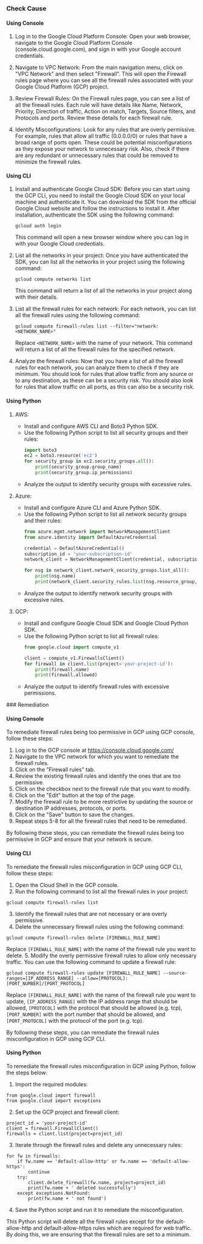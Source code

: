 

<Tabs><Tab title='Cause'>
### Check Cause

#### Using Console

1. Log in to the Google Cloud Platform Console: Open your web browser, navigate to the Google Cloud Platform Console (console.cloud.google.com), and sign in with your Google account credentials.

2. Navigate to VPC Network: From the main navigation menu, click on "VPC Network" and then select "Firewall". This will open the Firewall rules page where you can see all the firewall rules associated with your Google Cloud Platform (GCP) project.

3. Review Firewall Rules: On the Firewall rules page, you can see a list of all the firewall rules. Each rule will have details like Name, Network, Priority, Direction of traffic, Action on match, Targets, Source filters, and Protocols and ports. Review these details for each firewall rule. 

4. Identify Misconfigurations: Look for any rules that are overly permissive. For example, rules that allow all traffic (0.0.0.0/0) or rules that have a broad range of ports open. These could be potential misconfigurations as they expose your network to unnecessary risk. Also, check if there are any redundant or unnecessary rules that could be removed to minimize the firewall rules.

#### Using CLI

1. Install and authenticate Google Cloud SDK: Before you can start using the GCP CLI, you need to install the Google Cloud SDK on your local machine and authenticate it. You can download the SDK from the official Google Cloud website and follow the instructions to install it. After installation, authenticate the SDK using the following command:

   ```
   gcloud auth login
   ```
   This command will open a new browser window where you can log in with your Google Cloud credentials.

2. List all the networks in your project: Once you have authenticated the SDK, you can list all the networks in your project using the following command:

   ```
   gcloud compute networks list
   ```
   This command will return a list of all the networks in your project along with their details.

3. List all the firewall rules for each network: For each network, you can list all the firewall rules using the following command:

   ```
   gcloud compute firewall-rules list --filter="network:<NETWORK_NAME>"
   ```
   Replace `<NETWORK_NAME>` with the name of your network. This command will return a list of all the firewall rules for the specified network.

4. Analyze the firewall rules: Now that you have a list of all the firewall rules for each network, you can analyze them to check if they are minimum. You should look for rules that allow traffic from any source or to any destination, as these can be a security risk. You should also look for rules that allow traffic on all ports, as this can also be a security risk.

#### Using Python

1. AWS:
   - Install and configure AWS CLI and Boto3 Python SDK.
   - Use the following Python script to list all security groups and their rules:
     ```python
     import boto3
     ec2 = boto3.resource('ec2')
     for security_group in ec2.security_groups.all():
         print(security_group.group_name)
         print(security_group.ip_permissions)
     ```
   - Analyze the output to identify security groups with excessive rules.

2. Azure:
   - Install and configure Azure CLI and Azure Python SDK.
   - Use the following Python script to list all network security groups and their rules:
     ```python
     from azure.mgmt.network import NetworkManagementClient
     from azure.identity import DefaultAzureCredential

     credential = DefaultAzureCredential()
     subscription_id = 'your-subscription-id'
     network_client = NetworkManagementClient(credential, subscription_id)

     for nsg in network_client.network_security_groups.list_all():
         print(nsg.name)
         print(network_client.security_rules.list(nsg.resource_group, nsg.name))
     ```
   - Analyze the output to identify network security groups with excessive rules.

3. GCP:
   - Install and configure Google Cloud SDK and Google Cloud Python SDK.
   - Use the following Python script to list all firewall rules:
     ```python
     from google.cloud import compute_v1

     client = compute_v1.FirewallsClient()
     for firewall in client.list(project='your-project-id'):
         print(firewall.name)
         print(firewall.allowed)
     ```
   - Analyze the output to identify firewall rules with excessive permissions.

</Tab>

<Tab title='Remediation'>
### Remediation

#### Using Console

To remediate firewall rules being too permissive in GCP using GCP console, follow these steps:

1. Log in to the GCP console at https://console.cloud.google.com/
2. Navigate to the VPC network for which you want to remediate the firewall rules.
3. Click on the "Firewall rules" tab.
4. Review the existing firewall rules and identify the ones that are too permissive.
5. Click on the checkbox next to the firewall rule that you want to modify.
6. Click on the "Edit" button at the top of the page.
7. Modify the firewall rule to be more restrictive by updating the source or destination IP addresses, protocols, or ports.
8. Click on the "Save" button to save the changes.
9. Repeat steps 5-8 for all the firewall rules that need to be remediated.

By following these steps, you can remediate the firewall rules being too permissive in GCP and ensure that your network is secure.

#### Using CLI

To remediate the firewall rules misconfiguration in GCP using GCP CLI, follow these steps:

1. Open the Cloud Shell in the GCP console.
2. Run the following command to list all the firewall rules in your project:
```
gcloud compute firewall-rules list
```
3. Identify the firewall rules that are not necessary or are overly permissive.
4. Delete the unnecessary firewall rules using the following command:
```
gcloud compute firewall-rules delete [FIREWALL_RULE_NAME]
```
Replace `[FIREWALL_RULE_NAME]` with the name of the firewall rule you want to delete.
5. Modify the overly permissive firewall rules to allow only necessary traffic. You can use the following command to update a firewall rule:
```
gcloud compute firewall-rules update [FIREWALL_RULE_NAME] --source-ranges=[IP_ADDRESS_RANGE] --allow=[PROTOCOL]:[PORT_NUMBER]/[PORT_PROTOCOL]
```
Replace `[FIREWALL_RULE_NAME]` with the name of the firewall rule you want to update, `[IP_ADDRESS_RANGE]` with the IP address range that should be allowed, `[PROTOCOL]` with the protocol that should be allowed (e.g. tcp), `[PORT_NUMBER]` with the port number that should be allowed, and `[PORT_PROTOCOL]` with the protocol of the port (e.g. tcp).

By following these steps, you can remediate the firewall rules misconfiguration in GCP using GCP CLI.

#### Using Python

To remediate the firewall rules misconfiguration in GCP using Python, follow the steps below:

1. Import the required modules:
```
from google.cloud import firewall
from google.cloud import exceptions
```

2. Set up the GCP project and firewall client:
```
project_id = 'your-project-id'
client = firewall.FirewallClient()
firewalls = client.list(project=project_id)
```

3. Iterate through the firewall rules and delete any unnecessary rules:
```
for fw in firewalls:
    if fw.name == 'default-allow-http' or fw.name == 'default-allow-https':
        continue
    try:
        client.delete_firewall(fw.name, project=project_id)
        print(fw.name + ' deleted successfully')
    except exceptions.NotFound:
        print(fw.name + ' not found')
```

4. Save the Python script and run it to remediate the misconfiguration.

This Python script will delete all the firewall rules except for the default-allow-http and default-allow-https rules which are required for web traffic. By doing this, we are ensuring that the firewall rules are set to a minimum.


</Tab>
</Tabs>